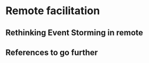 # Remote facilitation {#remote-event-storming}
## Rethinking Event Storming in remote
## References to go further
